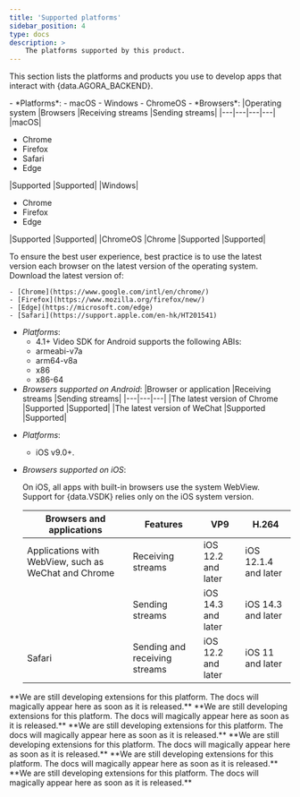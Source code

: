 ```yaml
---
title: 'Supported platforms'
sidebar_position: 4
type: docs
description: >
    The platforms supported by this product.
---
```




This section lists the platforms and products you use to develop apps that interact with {data.AGORA_BACKEND}.


<PlatformWrapper platform="web">
- *Platforms*:
    - macOS
    - Windows
    - ChromeOS
- *Browsers*:
    |Operating system |Browsers |Receiving streams |Sending streams|
    |---|---|---|---|
    |macOS|<ul><li>Chrome</li><li>Firefox</li><li>Safari</li><li>Edge</li></ul>|Supported |Supported|
    |Windows|<ul><li>Chrome</li><li>Firefox</li><li>Edge</li></ul>|Supported |Supported|
    |ChromeOS |Chrome |Supported |Supported|


To ensure the best user experience, best practice is to use the latest version each browser on the latest version of the operating system. Download the latest version of:

    - [Chrome](https://www.google.com/intl/en/chrome/)
    - [Firefox](https://www.mozilla.org/firefox/new/)
    - [Edge](https://microsoft.com/edge)
    - [Safari](https://support.apple.com/en-hk/HT201541)


</PlatformWrapper>

<PlatformWrapper platform="android">

- *Platforms*:
    - 4.1+ Video SDK for Android supports the following ABIs:
    - armeabi-v7a
    - arm64-v8a
    - x86
    - x86-64
- *Browsers supported on Android*:
    |Browser or application |Receiving streams |Sending streams|
    |---|---|---|
    |The latest version of Chrome |Supported |Supported|
    |The latest version of WeChat |Supported |Supported|

</PlatformWrapper>

<PlatformWrapper platform="ios">

- *Platforms*:
    - iOS v9.0+.
- *Browsers supported on iOS*:

    On iOS, all apps with built-in browsers use the system WebView. Support for {data.VSDK} relies only on the iOS system version.

    |Browsers and applications |Features |VP9 |H.264
    |---|---|---|---|
    |Applications with WebView, such as WeChat and Chrome |Receiving streams |iOS 12.2 and later |iOS 12.1.4 and later|
    | |Sending streams |iOS 14.3 and later |iOS 14.3 and later|
    |Safari |Sending and receiving streams |iOS 12.2 and later |iOS 11 and later|

</PlatformWrapper>

<PlatformWrapper platform="macos">
    **We are still developing extensions for this platform. The docs will magically appear here as soon as it is released.**
</PlatformWrapper>
<PlatformWrapper platform="unity">
    **We are still developing extensions for this platform. The docs will magically appear here as soon as it is released.**
</PlatformWrapper>
<PlatformWrapper platform="flutter">
    **We are still developing extensions for this platform. The docs will magically appear here as soon as it is released.**
</PlatformWrapper>
<PlatformWrapper platform="react-native">
    **We are still developing extensions for this platform. The docs will magically appear here as soon as it is released.**
</PlatformWrapper>
<PlatformWrapper platform="electron">
    **We are still developing extensions for this platform. The docs will magically appear here as soon as it is released.**
</PlatformWrapper>
<PlatformWrapper platform="windows">
    **We are still developing extensions for this platform. The docs will magically appear here as soon as it is released.**
</PlatformWrapper>
